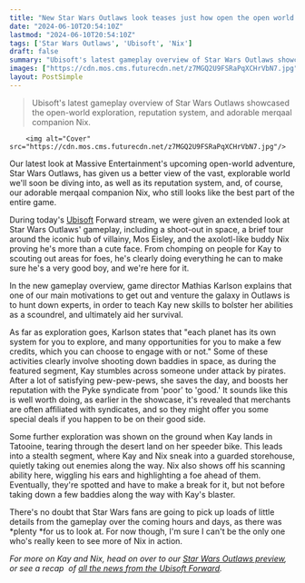 ```yaml
---
title: "New Star Wars Outlaws look teases just how open the open world game is, and Nix remains the star"
date: "2024-06-10T20:54:10Z"
lastmod: "2024-06-10T20:54:10Z"
tags: ['Star Wars Outlaws', 'Ubisoft', 'Nix']
draft: false
summary: "Ubisoft's latest gameplay overview of Star Wars Outlaws showcased the open-world exploration, reputation system, and adorable merqaal companion Nix."
images: ["https://cdn.mos.cms.futurecdn.net/z7MGQ2U9FSRaPqXCHrVbN7.jpg"]
layout: PostSimple
---
```

> Ubisoft's latest gameplay overview of Star Wars Outlaws showcased the open-world exploration, reputation system, and adorable merqaal companion Nix.


        <img alt="Cover" src="https://cdn.mos.cms.futurecdn.net/z7MGQ2U9FSRaPqXCHrVbN7.jpg"/>
        
Our latest look at Massive Entertainment's upcoming open-world adventure, Star Wars Outlaws, has given us a better view of the vast, explorable world we'll soon be diving into, as well as its reputation system, and, of course, our adorable merqaal companion Nix, who still looks like the best part of the entire game.

During today's [Ubisoft](https://www.gamesradar.com/tag/ubisoft/) Forward stream, we were given an extended look at Star Wars Outlaws' gameplay, including a shoot-out in space, a brief tour around the iconic hub of villainy, Mos Eisley, and the axolotl-like buddy Nix proving he's more than a cute face. From chomping on people for Kay to scouting out areas for foes, he's clearly doing everything he can to make sure he's a very good boy, and we're here for it.

In the new gameplay overview, game director Mathias Karlson explains that one of our main motivations to get out and venture the galaxy in Outlaws is to hunt down experts, in order to teach Kay new skills to bolster her abilities as a scoundrel, and ultimately aid her survival. 

As far as exploration goes, Karlson states that "each planet has its own system for you to explore, and many opportunities for you to make a few credits, which you can choose to engage with or not." Some of these activities clearly involve shooting down baddies in space, as during the featured segment, Kay stumbles across someone under attack by pirates. After a lot of satisfying pew-pew-pews, she saves the day, and boosts her reputation with the Pyke syndicate from 'poor' to 'good.' It sounds like this is well worth doing, as earlier in the showcase, it's revealed that merchants are often affiliated with syndicates, and so they might offer you some special deals if you happen to be on their good side. 

Some further exploration was shown on the ground when Kay lands in Tatooine, tearing through the desert land on her speeder bike. This leads into a stealth segment, where Kay and Nix sneak into a guarded storehouse, quietly taking out enemies along the way. Nix also shows off his scanning ability here, wiggling his ears and highlighting a foe ahead of them. Eventually, they're spotted and have to make a break for it, but not before taking down a few baddies along the way with Kay's blaster.

There's no doubt that Star Wars fans are going to pick up loads of little details from the gameplay over the coming hours and days, as there was *plenty *for us to look at. For now though, I'm sure I can't be the only one who's really keen to see more of Nix in action.

*For more on Kay and Nix, head on over to our *[<em>Star Wars Outlaws preview</em>](https://www.gamesradar.com/games/rpg/star-wars-outlaws-preview-june-2024/)*, or see a recap  of *[<u><em>all the news from the Ubisoft Forward</em></u>](https://www.gamesradar.com/gaming/events-conferences/ubisoft-forward-summer-game-fest-2024-live-coverage-everything-announced/)*.*
        